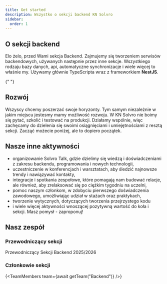```yaml
---
title: Get started
description: Wszystko o sekcji backend KN Solvro
sidebar:
  order: 1
---
```




## O sekcji backend

Elo żelo, przed Wami sekcja Backend. Zajmujemy się tworzeniem serwisów backendowych, używanych następnie przez inne sekcje. Wszystkiego rodzaju bazy danych, api, automatyczne synchronizacje i wiele więcej to właśnie my. Używamy głównie TypeScripta wraz z frameworkiem **NestJS**.

{" "}

<LinkCard
  title="Co już zrobiliśmy 🧐"
  description="Stoimy na ramionach poprzednich pokoleń, a lepiej uczyć się na błędach innych niż swoich. Tu znajdziesz nasze projekty, osiągnięcia oraz istotne zmiany w sekcji backend na przestrzeni lat"
  href="/sections/backend/history"
/>

## Rozwój

Wszyscy chcemy poszerzać swoje horyzonty. Tym samym niezależnie w jakim miejscu jestesmy mamy możliwość rozwoju. W KN Solvro nie boimy się pytać, szkolić i testować na produkcji. Działamy wspólnie, więc zachęcamy do dzielenia się swoimi osiągnięciami i umiejętnościami z resztą sekcji. Zacząć możecie poniżej, ale to dopiero początek.

<LinkCard title="Onboarding 👶" href="https://docs.nestjs.com/first-steps" />
<LinkCard title="Roadmap 🛣️" href="https://roadmap.sh/backend" />
<LinkCard
  title="Zadania operacyjne sekcji Backend 👨‍💻"
  href="https://github.com/orgs/Solvro/projects/3/views/7?sliceBy%5Bvalue%5D=Backend"
/>

## Nasze inne aktywności

- organizowanie Solvro Talk, gdzie dzielimy się wiedzą i doświadczeniami z zakresu backendu, programowania i nowych technologii,
- uczestniczenie w konferencjach i warsztatach, aby śledzić najnowsze trendy i nawiązywać kontakty,
- integracje i spotkania zespołowe, które pomagają nam budować relacje, ale również, aby zrelaksować się po ciężkim tygodniu na uczelni,
- pomoc naszym członkom, w zdobyciu pierwszego doświadczenia zawodowego, umożliwiając udział w stażach oraz praktykach,
- tworzenie wytycznych, dotyczących tworzenia przejrzystego kodu
- i wiele więcej aktywności wnoszącej pozytywną wartość do koła i sekcji. Masz pomysł - zaproponuj!

## Nasz zespół

### Przewodniczący sekcji

<CardGrid>
  <Card title="Szymon Stępień">Przewodniczący Sekcji Backend 2025/2026</Card>
</CardGrid>

### Członkowie sekcji

{<TeamMembers team={await getTeam("Backend")} />}
